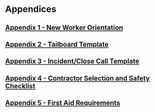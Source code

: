 # Appendices {.unnumbered}

## [Appendix 1 - New Worker Orientation](https://github.com/NewGraphEnvironment/hsp/tree/master/data/form_templates/new_worker_orientation_checklist.pdf) {#new-worker .unnumbered}

## [Appendix 2 - Tailboard Template](https://github.com/NewGraphEnvironment/hsp/tree/master/data/form_templates/tailboard_template.pdf) {#tailboard .unnumbered}

## [Appendix 3 - Incident/Close Call Template](https://github.com/NewGraphEnvironment/hsp/tree/master/data/form_templates/incident_close_call_form.pdf) {#incident .unnumbered}

## [Appendix 4 - Contractor Selection and Safety Checklist](https://github.com/NewGraphEnvironment/hsp/tree/master/data/form_templates/contractor_selection_safety_checklist.pdf) {#contractor .unnumbered}

## [Appendix 5 - First Aid Requirements](https://github.com/NewGraphEnvironment/hsp/tree/master/data/form_templates/first_aid_requirements.pdf) {#firstaid .unnumbered}

 

